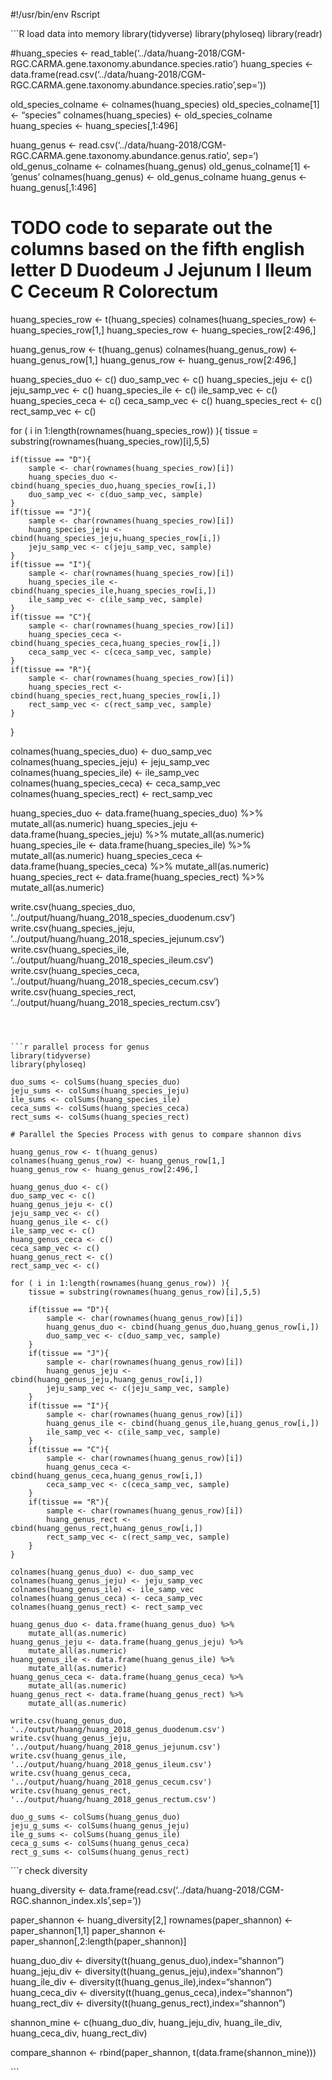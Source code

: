 #!/usr/bin/env Rscript

<!-- 
```r function for parsing silva taxonomy
library(phyloseq)
parse_tax_GTDBTK <- function(row){

    tax_list <- phyloseq::parse_taxonomy_qiime(row)
    old_col <- colnames(t(data.frame(tax_list)))
    tax_row <- t(data.frame(tax_list))
    tax_row[tax_row == ""] <- "Unidentified"
    old_col[1] <-"Kingdom"
    new_col <- old_col
    colnames(tax_row) <- new_col
    rownames(tax_row) <- ""
    return(tax_row)

}
``` -->

```R load data into memory
library(tidyverse)
library(phyloseq)
library(readr)


#huang_species <- read_table('../data/huang-2018/CGM-RGC.CARMA.gene.taxonomy.abundance.species.ratio')
huang_species <- data.frame(read.csv('../data/huang-2018/CGM-RGC.CARMA.gene.taxonomy.abundance.species.ratio',sep='\t'))

old_species_colname <- colnames(huang_species)
old_species_colname[1] <- "species"
colnames(huang_species) <- old_species_colname
huang_species <- huang_species[,1:496]

huang_genus <- read.csv('../data/huang-2018/CGM-RGC.CARMA.gene.taxonomy.abundance.genus.ratio', sep='\t')
old_genus_colname <- colnames(huang_genus)
old_genus_colname[1] <- 'genus'
colnames(huang_genus) <-  old_genus_colname
huang_genus <- huang_genus[,1:496]



# TODO code to separate out the columns based on the fifth english letter D	Duodeum J Jejunum I	Ileum C	Ceceum R Colorectum

huang_species_row <- t(huang_species)
colnames(huang_species_row) <- huang_species_row[1,]
huang_species_row <- huang_species_row[2:496,]

huang_genus_row <- t(huang_genus)
colnames(huang_genus_row) <- huang_genus_row[1,]
huang_genus_row <- huang_genus_row[2:496,]

huang_species_duo <- c()
duo_samp_vec <- c()
huang_species_jeju <- c()
jeju_samp_vec <- c()
huang_species_ile <- c()
ile_samp_vec <- c()
huang_species_ceca <- c()
ceca_samp_vec <- c()
huang_species_rect <- c()
rect_samp_vec <- c()

for ( i in 1:length(rownames(huang_species_row)) ){
    tissue = substring(rownames(huang_species_row)[i],5,5)
    
    if(tissue == "D"){
        sample <- char(rownames(huang_species_row)[i])
        huang_species_duo <- cbind(huang_species_duo,huang_species_row[i,])
        duo_samp_vec <- c(duo_samp_vec, sample)
    }
    if(tissue == "J"){
        sample <- char(rownames(huang_species_row)[i])
        huang_species_jeju <- cbind(huang_species_jeju,huang_species_row[i,])
        jeju_samp_vec <- c(jeju_samp_vec, sample)
    }
    if(tissue == "I"){
        sample <- char(rownames(huang_species_row)[i])
        huang_species_ile <- cbind(huang_species_ile,huang_species_row[i,])
        ile_samp_vec <- c(ile_samp_vec, sample)
    }
    if(tissue == "C"){
        sample <- char(rownames(huang_species_row)[i])
        huang_species_ceca <- cbind(huang_species_ceca,huang_species_row[i,])
        ceca_samp_vec <- c(ceca_samp_vec, sample)
    }
    if(tissue == "R"){
        sample <- char(rownames(huang_species_row)[i])
        huang_species_rect <- cbind(huang_species_rect,huang_species_row[i,])
        rect_samp_vec <- c(rect_samp_vec, sample)
    }
}

colnames(huang_species_duo) <- duo_samp_vec
colnames(huang_species_jeju) <- jeju_samp_vec
colnames(huang_species_ile) <- ile_samp_vec
colnames(huang_species_ceca) <- ceca_samp_vec
colnames(huang_species_rect) <- rect_samp_vec
    
huang_species_duo <- data.frame(huang_species_duo) %>%
    mutate_all(as.numeric)
huang_species_jeju <- data.frame(huang_species_jeju) %>%
    mutate_all(as.numeric)
huang_species_ile <- data.frame(huang_species_ile) %>%
    mutate_all(as.numeric)
huang_species_ceca <- data.frame(huang_species_ceca) %>%
    mutate_all(as.numeric)
huang_species_rect <- data.frame(huang_species_rect) %>%
    mutate_all(as.numeric)

write.csv(huang_species_duo, '../output/huang/huang_2018_species_duodenum.csv')
write.csv(huang_species_jeju, '../output/huang/huang_2018_species_jejunum.csv')
write.csv(huang_species_ile, '../output/huang/huang_2018_species_ileum.csv')
write.csv(huang_species_ceca, '../output/huang/huang_2018_species_cecum.csv')
write.csv(huang_species_rect, '../output/huang/huang_2018_species_rectum.csv')
```



```r parallel process for genus
library(tidyverse)
library(phyloseq)

duo_sums <- colSums(huang_species_duo)
jeju_sums <- colSums(huang_species_jeju)
ile_sums <- colSums(huang_species_ile)
ceca_sums <- colSums(huang_species_ceca)
rect_sums <- colSums(huang_species_rect)

# Parallel the Species Process with genus to compare shannon divs

huang_genus_row <- t(huang_genus)
colnames(huang_genus_row) <- huang_genus_row[1,]
huang_genus_row <- huang_genus_row[2:496,]

huang_genus_duo <- c()
duo_samp_vec <- c()
huang_genus_jeju <- c()
jeju_samp_vec <- c()
huang_genus_ile <- c()
ile_samp_vec <- c()
huang_genus_ceca <- c()
ceca_samp_vec <- c()
huang_genus_rect <- c()
rect_samp_vec <- c()

for ( i in 1:length(rownames(huang_genus_row)) ){
    tissue = substring(rownames(huang_genus_row)[i],5,5)
    
    if(tissue == "D"){
        sample <- char(rownames(huang_genus_row)[i])
        huang_genus_duo <- cbind(huang_genus_duo,huang_genus_row[i,])
        duo_samp_vec <- c(duo_samp_vec, sample)
    }
    if(tissue == "J"){
        sample <- char(rownames(huang_genus_row)[i])
        huang_genus_jeju <- cbind(huang_genus_jeju,huang_genus_row[i,])
        jeju_samp_vec <- c(jeju_samp_vec, sample)
    }
    if(tissue == "I"){
        sample <- char(rownames(huang_genus_row)[i])
        huang_genus_ile <- cbind(huang_genus_ile,huang_genus_row[i,])
        ile_samp_vec <- c(ile_samp_vec, sample)
    }
    if(tissue == "C"){
        sample <- char(rownames(huang_genus_row)[i])
        huang_genus_ceca <- cbind(huang_genus_ceca,huang_genus_row[i,])
        ceca_samp_vec <- c(ceca_samp_vec, sample)
    }
    if(tissue == "R"){
        sample <- char(rownames(huang_genus_row)[i])
        huang_genus_rect <- cbind(huang_genus_rect,huang_genus_row[i,])
        rect_samp_vec <- c(rect_samp_vec, sample)
    }
}

colnames(huang_genus_duo) <- duo_samp_vec
colnames(huang_genus_jeju) <- jeju_samp_vec
colnames(huang_genus_ile) <- ile_samp_vec
colnames(huang_genus_ceca) <- ceca_samp_vec
colnames(huang_genus_rect) <- rect_samp_vec
    
huang_genus_duo <- data.frame(huang_genus_duo) %>%
    mutate_all(as.numeric)
huang_genus_jeju <- data.frame(huang_genus_jeju) %>%
    mutate_all(as.numeric)
huang_genus_ile <- data.frame(huang_genus_ile) %>%
    mutate_all(as.numeric)
huang_genus_ceca <- data.frame(huang_genus_ceca) %>%
    mutate_all(as.numeric)
huang_genus_rect <- data.frame(huang_genus_rect) %>%
    mutate_all(as.numeric)

write.csv(huang_genus_duo, '../output/huang/huang_2018_genus_duodenum.csv')
write.csv(huang_genus_jeju, '../output/huang/huang_2018_genus_jejunum.csv')
write.csv(huang_genus_ile, '../output/huang/huang_2018_genus_ileum.csv')
write.csv(huang_genus_ceca, '../output/huang/huang_2018_genus_cecum.csv')
write.csv(huang_genus_rect, '../output/huang/huang_2018_genus_rectum.csv')

duo_g_sums <- colSums(huang_genus_duo)
jeju_g_sums <- colSums(huang_genus_jeju)
ile_g_sums <- colSums(huang_genus_ile)
ceca_g_sums <- colSums(huang_genus_ceca)
rect_g_sums <- colSums(huang_genus_rect)

```


```r check diversity 

huang_diversity <- data.frame(read.csv('../data/huang-2018/CGM-RGC.shannon_index.xls',sep='\t'))

paper_shannon <- huang_diversity[2,] 
rownames(paper_shannon) <- paper_shannon[1,1]
paper_shannon <- paper_shannon[,2:length(paper_shannon)]



huang_duo_div <- diversity(t(huang_genus_duo),index="shannon")
huang_jeju_div <- diversity(t(huang_genus_jeju),index="shannon")
huang_ile_div <- diversity(t(huang_genus_ile),index="shannon")
huang_ceca_div <- diversity(t(huang_genus_ceca),index="shannon")
huang_rect_div <- diversity(t(huang_genus_rect),index="shannon")

shannon_mine <- c(huang_duo_div, huang_jeju_div, huang_ile_div, huang_ceca_div, huang_rect_div)

compare_shannon <- rbind(paper_shannon, t(data.frame(shannon_mine)))

```